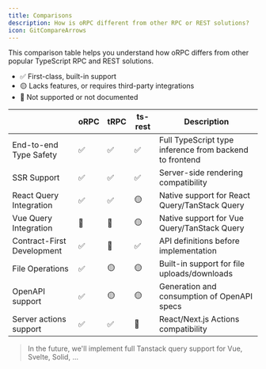 ```yaml
---
title: Comparisons
description: How is oRPC different from other RPC or REST solutions?
icon: GitCompareArrows
---
```


This comparison table helps you understand how oRPC differs from other popular TypeScript RPC and REST solutions.

- ✅ First-class, built-in support
- 🟡 Lacks features, or requires third-party integrations
- 🛑 Not supported or not documented

| | oRPC | tRPC | ts-rest | Description |
|------------|------------|---------------|---------------|---------------|
| End-to-end Type Safety | ✅ | ✅ | ✅ | Full TypeScript type inference from backend to frontend |
| SSR Support | ✅ | ✅ | ✅ | Server-side rendering compatibility |
| React Query Integration | ✅ | ✅ | 🟡 | Native support for React Query/TanStack Query |
| Vue Query Integration | 🛑 | 🛑 | 🟡 | Native support for Vue Query/TanStack Query |
| Contract-First Development | ✅ | 🛑 | ✅ | API definitions before implementation |
| File Operations | ✅ | 🟡 | 🟡 | Built-in support for file uploads/downloads |
| OpenAPI support | ✅ | 🟡 | 🟡 | Generation and consumption of OpenAPI specs |
| Server actions support | ✅ | ✅ | 🛑 | React/Next.js Actions compatibility |

> In the future, we'll implement full Tanstack query support for Vue, Svelte, Solid, ...